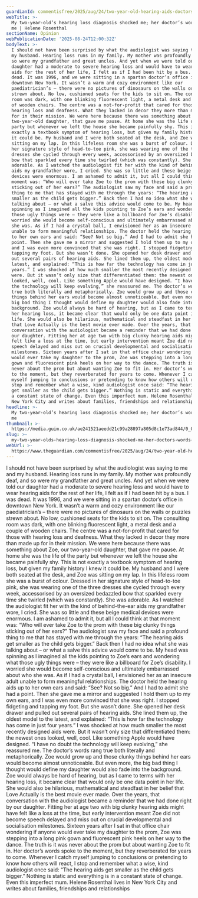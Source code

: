 ```yaml
---
guardianId: commentisfree/2025/aug/24/two-year-old-hearing-aids-doctors-despair
webTitle: >-
  My two-year-old’s hearing loss diagnosis shocked me; her doctor’s words saved
  me | Helene Rosenthal
sectionName: Opinion
webPublicationDate: '2025-08-24T12:00:32Z'
bodyText: >-
  I should not have been surprised by what the audiologist was saying to me and
  my husband. Hearing loss runs in my family. My mother was profoundly deaf, and
  so were my grandfather and great uncles. And yet when we were told our
  daughter had a moderate to severe hearing loss and would have to wear hearing
  aids for the rest of her life, I felt as if I had been hit by a bus. I was
  dead. It was 1996, and we were sitting in a spartan doctor’s office in
  downtown New York. It wasn’t a warm and cozy environment like our
  paediatrician’s – there were no pictures of dinosaurs on the walls or puzzles
  strewn about. No low, cushioned seats for the kids to sit on. The consulting
  room was dark, with one blinking fluorescent light, a metal desk and a couple
  of wooden chairs. The centre was a not-for-profit that cared for those with
  hearing loss and deafness. What they lacked in decor they more than made up
  for in their mission. We were here because there was something about Zoe, our
  two-year-old daughter, that gave me pause. At home she was the life of the
  party but whenever we left the house she became painfully shy. This is not
  exactly a textbook symptom of hearing loss, but given my family history I knew
  it could be. My husband and I were both seated at the desk, and Zoe was
  sitting on my lap. In this lifeless room she was a burst of colour. Dressed in
  her signature style of head-to-toe pink, she was wearing one of the three
  dresses she cycled through every week, accessorised by an oversized bedazzled
  bow that sparkled every time she twirled (which was constantly). She was
  adorable. As I watched the audiologist fit her with the kind of behind-the-ear
  aids my grandfather wore, I cried. She was so little and these beige medical
  devices were enormous. I am ashamed to admit it, but all I could think at that
  moment was: “Who will ever take Zoe to the prom with these big clunky things
  sticking out of her ears?” The audiologist saw my face and said a profound
  thing to me that has stayed with me through the years: “The hearing aids get
  smaller as the child gets bigger.” Back then I had no idea what she was
  talking about – or what a salve this advice would come to be. My head was
  spinning as I imagined all the kids pointing to Zoe’s ears and wondering what
  those ugly things were – they were like a billboard for Zoe’s disability. I
  worried she would become self-conscious and ultimately embarrassed about who
  she was. As if I had a crystal ball, I envisioned her as an insecure adult
  unable to form meaningful relationships. The doctor held the hearing aids up
  to her own ears and said: “See? Not so big.” And I had to admit she had a
  point. Then she gave me a mirror and suggested I hold them up to my own ears,
  and I was even more convinced that she was right. I stopped fidgeting and
  tapping my foot. But she wasn’t done. She opened her desk drawer and pulled
  out several pairs of hearing aids. She lined them up, the oldest model to the
  latest, and explained: “This is how far the technology has come in just four
  years.” I was shocked at how much smaller the most recently designed aids
  were. But it wasn’t only size that differentiated them: the newest ones
  looked, well, cool. Like something Apple would have designed. “I have no doubt
  the technology will keep evolving,” she reassured me. The doctor’s words rang
  true both literally and metaphorically. Zoe would grow up and those clunky
  things behind her ears would become almost unnoticeable. But even more, the
  big bad thing I thought would define my daughter would also fade into the
  background. Zoe would always be hard of hearing, but as I came to terms with
  her hearing loss, it became clear that would only be one data point in her
  life. She would also be hilarious, mathematical and steadfast in her belief
  that Love Actually is the best movie ever made. Over the years, that
  conversation with the audiologist became a reminder that we had done right by
  our daughter. Fitting her at age two with big clunky hearing aids might have
  felt like a loss at the time, but early intervention meant Zoe did not become
  speech delayed and miss out on crucial developmental and socialisation
  milestones. Sixteen years after I sat in that office chair wondering if anyone
  would ever take my daughter to the prom, Zoe was stepping into a long pink
  gown and fluorescent pink heels on her way to the dance. The truth is it was
  never about the prom but about wanting Zoe to fit in. Her doctor’s words spoke
  to the moment, but they reverberated for years to come. Whenever I catch
  myself jumping to conclusions or pretending to know how others will react, I
  stop and remember what a wise, kind audiologist once said: “The hearing aids
  get smaller as the child gets bigger.” Nothing is static and everything is in
  a constant state of change. Even this imperfect mum. Helene Rosenthal lives in
  New York City and writes about families, friendships and relationships
headline: >-
  My two-year-old’s hearing loss diagnosis shocked me; her doctor’s words saved
  me 
thumbnail: >-
  https://media.guim.co.uk/ae241521aeedd21c99a28897a805d8c1e73ad844/0_0_5000_4000/500.jpg
slug: >-
  my-two-year-olds-hearing-loss-diagnosis-shocked-me-her-doctors-words-saved-me-or-helene-rosenthal
webUrl: >-
  https://www.theguardian.com/commentisfree/2025/aug/24/two-year-old-hearing-aids-doctors-despair
---
```

I should not have been surprised by what the audiologist was saying to me and my husband. Hearing loss runs in my family. My mother was profoundly deaf, and so were my grandfather and great uncles. And yet when we were told our daughter had a moderate to severe hearing loss and would have to wear hearing aids for the rest of her life, I felt as if I had been hit by a bus. I was dead. It was 1996, and we were sitting in a spartan doctor’s office in downtown New York. It wasn’t a warm and cozy environment like our paediatrician’s – there were no pictures of dinosaurs on the walls or puzzles strewn about. No low, cushioned seats for the kids to sit on. The consulting room was dark, with one blinking fluorescent light, a metal desk and a couple of wooden chairs. The centre was a not-for-profit that cared for those with hearing loss and deafness. What they lacked in decor they more than made up for in their mission. We were here because there was something about Zoe, our two-year-old daughter, that gave me pause. At home she was the life of the party but whenever we left the house she became painfully shy. This is not exactly a textbook symptom of hearing loss, but given my family history I knew it could be. My husband and I were both seated at the desk, and Zoe was sitting on my lap. In this lifeless room she was a burst of colour. Dressed in her signature style of head-to-toe pink, she was wearing one of the three dresses she cycled through every week, accessorised by an oversized bedazzled bow that sparkled every time she twirled (which was constantly). She was adorable. As I watched the audiologist fit her with the kind of behind-the-ear aids my grandfather wore, I cried. She was so little and these beige medical devices were enormous. I am ashamed to admit it, but all I could think at that moment was: “Who will ever take Zoe to the prom with these big clunky things sticking out of her ears?” The audiologist saw my face and said a profound thing to me that has stayed with me through the years: “The hearing aids get smaller as the child gets bigger.” Back then I had no idea what she was talking about – or what a salve this advice would come to be. My head was spinning as I imagined all the kids pointing to Zoe’s ears and wondering what those ugly things were – they were like a billboard for Zoe’s disability. I worried she would become self-conscious and ultimately embarrassed about who she was. As if I had a crystal ball, I envisioned her as an insecure adult unable to form meaningful relationships. The doctor held the hearing aids up to her own ears and said: “See? Not so big.” And I had to admit she had a point. Then she gave me a mirror and suggested I hold them up to my own ears, and I was even more convinced that she was right. I stopped fidgeting and tapping my foot. But she wasn’t done. She opened her desk drawer and pulled out several pairs of hearing aids. She lined them up, the oldest model to the latest, and explained: “This is how far the technology has come in just four years.” I was shocked at how much smaller the most recently designed aids were. But it wasn’t only size that differentiated them: the newest ones looked, well, cool. Like something Apple would have designed. “I have no doubt the technology will keep evolving,” she reassured me. The doctor’s words rang true both literally and metaphorically. Zoe would grow up and those clunky things behind her ears would become almost unnoticeable. But even more, the big bad thing I thought would define my daughter would also fade into the background. Zoe would always be hard of hearing, but as I came to terms with her hearing loss, it became clear that would only be one data point in her life. She would also be hilarious, mathematical and steadfast in her belief that Love Actually is the best movie ever made. Over the years, that conversation with the audiologist became a reminder that we had done right by our daughter. Fitting her at age two with big clunky hearing aids might have felt like a loss at the time, but early intervention meant Zoe did not become speech delayed and miss out on crucial developmental and socialisation milestones. Sixteen years after I sat in that office chair wondering if anyone would ever take my daughter to the prom, Zoe was stepping into a long pink gown and fluorescent pink heels on her way to the dance. The truth is it was never about the prom but about wanting Zoe to fit in. Her doctor’s words spoke to the moment, but they reverberated for years to come. Whenever I catch myself jumping to conclusions or pretending to know how others will react, I stop and remember what a wise, kind audiologist once said: “The hearing aids get smaller as the child gets bigger.” Nothing is static and everything is in a constant state of change. Even this imperfect mum. Helene Rosenthal lives in New York City and writes about families, friendships and relationships
